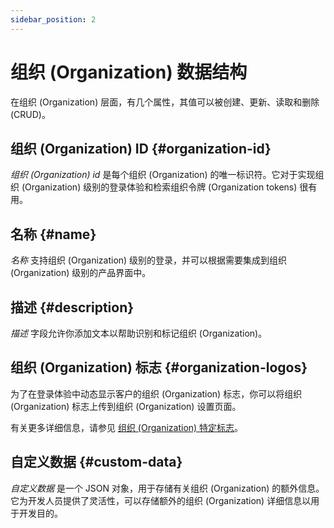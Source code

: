 ```yaml
---
sidebar_position: 2
---
```


# 组织 (Organization) 数据结构

在组织 (Organization) 层面，有几个属性，其值可以被创建、更新、读取和删除 (CRUD)。

## 组织 (Organization) ID \{#organization-id}

_组织 (Organization) id_ 是每个组织 (Organization) 的唯一标识符。它对于实现组织 (Organization) 级别的登录体验和检索组织令牌 (Organization tokens) 很有用。

## 名称 \{#name}

_名称_ 支持组织 (Organization) 级别的登录，并可以根据需要集成到组织 (Organization) 级别的产品界面中。

## 描述 \{#description}

_描述_ 字段允许你添加文本以帮助识别和标记组织 (Organization)。

## 组织 (Organization) 标志 \{#organization-logos}

为了在登录体验中动态显示客户的组织 (Organization) 标志，你可以将组织 (Organization) 标志上传到组织 (Organization) 设置页面。

有关更多详细信息，请参见 [组织 (Organization) 特定标志](/customization/match-your-brand/#organization-specific-logos)。

## 自定义数据 \{#custom-data}

_自定义数据_ 是一个 JSON 对象，用于存储有关组织 (Organization) 的额外信息。它为开发人员提供了灵活性，可以存储额外的组织 (Organization) 详细信息以用于开发目的。
